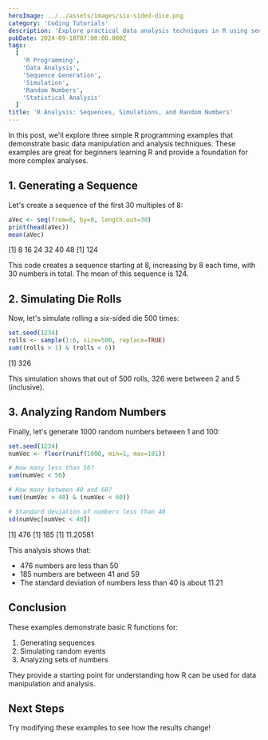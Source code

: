 ```yaml
---
heroImage: ../../assets/images/six-sided-dice.png
category: 'Coding Tutorials'
description: 'Explore practical data analysis techniques in R using sequence generation, die roll simulation, and random number analysis, uncovering insights into statistical concepts and R programming.'
pubDate: 2024-09-18T07:00:00.000Z
tags:
  [
    'R Programming',
    'Data Analysis',
    'Sequence Generation',
    'Simulation',
    'Random Numbers',
    'Statistical Analysis'
  ]
title: 'R Analysis: Sequences, Simulations, and Random Numbers'
---
```



In this post, we'll explore three simple R programming examples that demonstrate basic data manipulation and analysis techniques. These examples are great for beginners learning R and provide a foundation for more complex analyses.

## 1. Generating a Sequence

Let's create a sequence of the first 30 multiples of 8:

```r
aVec <- seq(from=8, by=8, length.out=30)
print(head(aVec))
mean(aVec)
```

<OutputDisplay>[1] 8 16 24 32 40 48 [1] 124</OutputDisplay>

This code creates a sequence starting at 8, increasing by 8 each time, with 30 numbers in total. The mean of this sequence is 124.

## 2. Simulating Die Rolls

Now, let's simulate rolling a six-sided die 500 times:

```r
set.seed(1234)
rolls <- sample(1:6, size=500, replace=TRUE)
sum((rolls > 1) & (rolls < 6))
```

<OutputDisplay>[1] 326</OutputDisplay>

This simulation shows that out of 500 rolls, 326 were between 2 and 5 (inclusive).

## 3. Analyzing Random Numbers

Finally, let's generate 1000 random numbers between 1 and 100:

```r
set.seed(1234)
numVec <- floor(runif(1000, min=1, max=101))

# How many less than 50?
sum(numVec < 50)

# How many between 40 and 60?
sum((numVec > 40) & (numVec < 60))

# Standard deviation of numbers less than 40
sd(numVec[numVec < 40])
```

<OutputDisplay>[1] 476 [1] 185 [1] 11.20581</OutputDisplay>

This analysis shows that:

- 476 numbers are less than 50
- 185 numbers are between 41 and 59
- The standard deviation of numbers less than 40 is about 11.21

## Conclusion

These examples demonstrate basic R functions for:

1. Generating sequences
2. Simulating random events
3. Analyzing sets of numbers

They provide a starting point for understanding how R can be used for data manipulation and analysis.

## Next Steps

Try modifying these examples to see how the results change!
